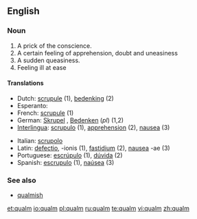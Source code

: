 {{see|Qualm}}
==English==

===Noun===
{{en-noun}}
# A prick of the conscience.
# A certain feeling of apprehension, doubt and uneasiness
# A sudden queasiness.
# Feeling ill at ease

====Translations====
{{checktrans-top|}}
*Dutch: [[scrupule]] {{f}} (1), [[bedenking]] {{f}} (2)
*Esperanto: [[]]
*French: [[scrupule]] (1)
*German: [[Skrupel]] {{m}}, [[Bedenken]] {{n}} (''pl'') (1,2)
*[[Interlingua]]: [[scrupulo]] (1), [[apprehension]] (2), [[nausea]] (3)
{{trans-mid}}
*Italian: [[scrupolo]]
*Latin: [[defectio]], -ionis (1), [[fastidium]] (2), [[nausea]] -ae (3)
*Portuguese: [[escrúpulo]] (1), [[dúvida]] (2)
*Spanish: [[escrupulo]] (1), [[naúsea]] (3)
{{trans-bottom}}

===See also===
*[[qualmish]]

[[et:qualm]]
[[io:qualm]]
[[pl:qualm]]
[[ru:qualm]]
[[te:qualm]]
[[vi:qualm]]
[[zh:qualm]]
